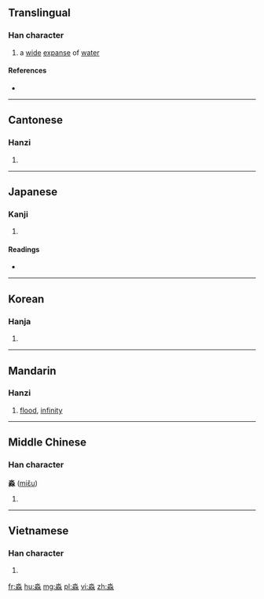 ==Translingual==

===Han character===
{{Han char|rn=85|rad=水|as=08|sn=12|four=12232|canj=EEE|ids=⿱水沝}}

# a [[wide]] [[expanse]] of [[water]]

====References====
* {{Han ref|kx=0632.200|dkj=17699|dj=1039.030|hdz=31637.050|uh=6DFC|ud=28156|bh=D9E7|bd=55783}}

----

==Cantonese==

===Hanzi===
{{yue-hanzi|jyut=[[miu5]]|y=miu5}}

# {{defn|lang=yue|sort=水08}}

----

==Japanese==

===Kanji===
{{ja-kanji|grade=|rs=水08}}

# {{defn|lang=ja|sort=水08}}

====Readings====
* {{ja-readings|on=[[びょう]] (byō), [[みょう]] (myō)|kun=[[ひろい]] (hiroi)}}

----

==Korean==

===Hanja===
{{ko-hanja|hangeul=묘|eumhun=|rv=myo|mr=myo|y=myo}}

# {{defn|lang=ko|sort=水08}}

----

==Mandarin==

===Hanzi===
{{cmn-hanzi|pin=[[miǎo]] ([[miao3]]), [[ruò]] ([[ruo4]])|wg=miao<sup>3</sup>, jo<sup>4</sup>}}

# [[flood]], [[infinity]]

----

==Middle Chinese==

===Han character===
'''淼''' ([[miɛ̌u]])

# {{defn|lang=ltc|sort=水08}}

----

==Vietnamese==

===Han character===
{{vi-hantu|[[miểu]], [[diễu]]|rs=水08}}

# {{defn|lang=vi|sort=水08}}

[[fr:淼]]
[[hu:淼]]
[[mg:淼]]
[[pl:淼]]
[[vi:淼]]
[[zh:淼]]